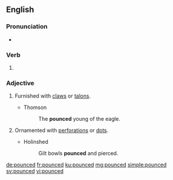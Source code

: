 ==English==

===Pronunciation===
* {{IPA|/paʊnst/|lang=en}}

===Verb===
{{head|en|verb form}}

# {{en-past of|pounce}}

===Adjective===
{{en-adj|-}}

# {{label|en|obsolete}} Furnished with [[claw]]s or [[talon]]s.
#* Thomson
#*: The '''pounced''' young of the eagle.
# {{label|en|obsolete}} Ornamented with [[perforation]]s or [[dot]]s.
#* Holinshed
#*: Gilt bowls '''pounced''' and pierced.

{{Webster 1913}}

[[de:pounced]]
[[fr:pounced]]
[[ku:pounced]]
[[mg:pounced]]
[[simple:pounced]]
[[sv:pounced]]
[[vi:pounced]]